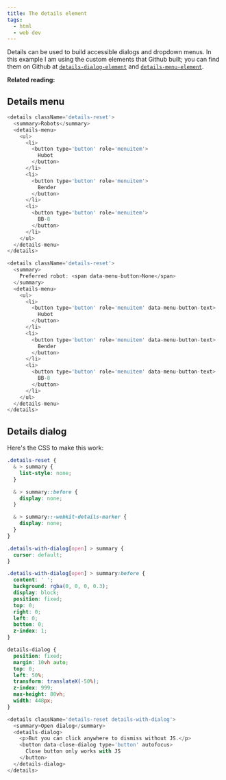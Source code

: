 ```yaml
---
title: The details element
tags:
  - html
  - web dev
---
```


Details can be used to build accessible dialogs and dropdown menus. In this example I am using the custom elements that Github built; you can find them on Github at [`details-dialog-element`](https://github.com/github/details-dialog-element) and [`details-menu-element`](https://github.com/github/details-menu-element).

**Related reading:**

<Bookmark url='https://github.com/muan/details-on-details' />
<Bookmark url='https://css-tricks.com/using-details-for-menus-and-dialogs-is-an-interesting-idea/' />
<Bookmark url='https://css-tricks.com/quick-reminder-that-details-summary-is-the-easiest-way-ever-to-make-an-accordion/' />

## Details menu

```js
<details className='details-reset'>
  <summary>Robots</summary>
  <details-menu>
    <ul>
      <li>
        <button type='button' role='menuitem'>
          Hubot
        </button>
      </li>
      <li>
        <button type='button' role='menuitem'>
          Bender
        </button>
      </li>
      <li>
        <button type='button' role='menuitem'>
          BB-8
        </button>
      </li>
    </ul>
  </details-menu>
</details>
```

```js
<details className='details-reset'>
  <summary>
    Preferred robot: <span data-menu-button>None</span>
  </summary>
  <details-menu>
    <ul>
      <li>
        <button type='button' role='menuitem' data-menu-button-text>
          Hubot
        </button>
      </li>
      <li>
        <button type='button' role='menuitem' data-menu-button-text>
          Bender
        </button>
      </li>
      <li>
        <button type='button' role='menuitem' data-menu-button-text>
          BB-8
        </button>
      </li>
    </ul>
  </details-menu>
</details>
```

## Details dialog

Here's the CSS to make this work:

```css
.details-reset {
  & > summary {
    list-style: none;
  }

  & > summary::before {
    display: none;
  }

  & > summary::-webkit-details-marker {
    display: none;
  }
}

.details-with-dialog[open] > summary {
  cursor: default;
}

.details-with-dialog[open] > summary:before {
  content: ' ';
  background: rgba(0, 0, 0, 0.3);
  display: block;
  position: fixed;
  top: 0;
  right: 0;
  left: 0;
  bottom: 0;
  z-index: 1;
}

details-dialog {
  position: fixed;
  margin: 10vh auto;
  top: 0;
  left: 50%;
  transform: translateX(-50%);
  z-index: 999;
  max-height: 80vh;
  width: 448px;
}
```

```js
<details className='details-reset details-with-dialog'>
  <summary>Open dialog</summary>
  <details-dialog>
    <p>But you can click anywhere to dismiss without JS.</p>
    <button data-close-dialog type='button' autofocus>
      Close button only works with JS
    </button>
  </details-dialog>
</details>
```
